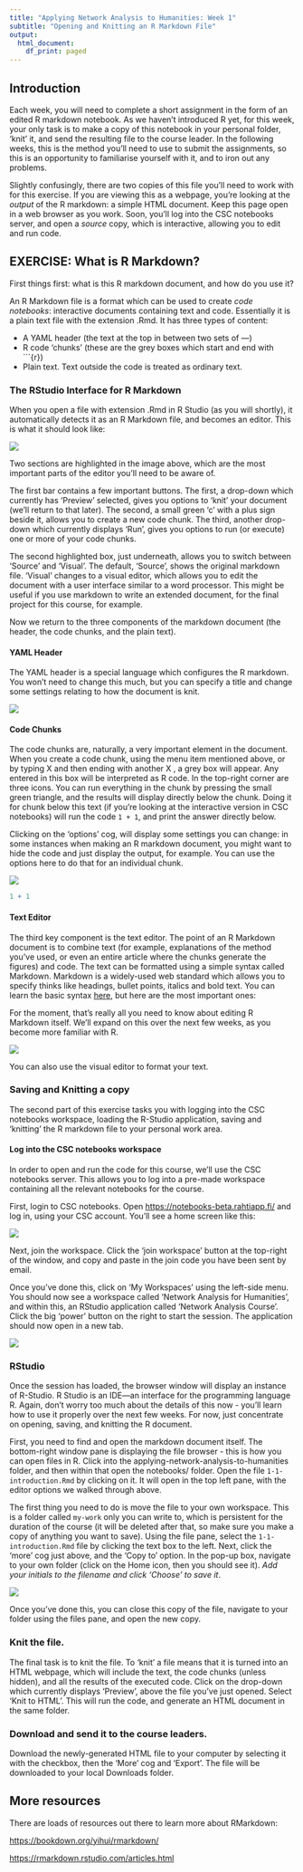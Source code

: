 ```yaml
---
title: "Applying Network Analysis to Humanities: Week 1"
subtitle: "Opening and Knitting an R Markdown File"
output:
  html_document:
    df_print: paged
---
```


## Introduction  

Each week, you will need to complete a short assignment in the form of an edited R markdown notebook. As we haven't introduced R yet, for this week, your only task is to make a copy of this notebook in your personal folder, 'knit' it, and send the resulting file to the course leader. In the following weeks, this is the method you'll need to use to submit the assignments, so this is an opportunity to familiarise yourself with it, and to iron out any problems.

Slightly confusingly, there are two copies of this file you'll need to work with for this exercise. If you are viewing this as a webpage, you're looking at the *output* of the R markdown: a simple HTML document. Keep this page open in a web browser as you work. Soon, you'll log into the CSC notebooks server, and open a *source* copy, which is interactive, allowing you to edit and run code.

## EXERCISE: What is R Markdown?

First things first: what is this R markdown document, and how do you use it?

An R Markdown file is a format which can be used to create *code notebooks*: interactive documents containing text and code. Essentially it is a plain text file with the extension .Rmd. It has three types of content:

-   A YAML header (the text at the top in between two sets of ---)
-   R code 'chunks' (these are the grey boxes which start and end with \`\`\`{r})
-   Plain text. Text outside the code is treated as ordinary text.

### The RStudio Interface for R Markdown

When you open a file with extension .Rmd in R Studio (as you will shortly), it automatically detects it as an R Markdown file, and becomes an editor. This is what it should look like:

![](images/Screenshot%202022-09-26%20at%2014.31.45.png)

Two sections are highlighted in the image above, which are the most important parts of the editor you'll need to be aware of.

The first bar contains a few important buttons. The first, a drop-down which currently has 'Preview' selected, gives you options to 'knit' your document (we'll return to that later). The second, a small green 'c' with a plus sign beside it, allows you to create a new code chunk. The third, another drop-down which currently displays 'Run', gives you options to run (or execute) one or more of your code chunks.

The second highlighted box, just underneath, allows you to switch between 'Source' and 'Visual'. The default, 'Source', shows the original markdown file. 'Visual' changes to a visual editor, which allows you to edit the document with a user interface similar to a word processor. This might be useful if you use markdown to write an extended document, for the final project for this course, for example.

Now we return to the three components of the markdown document (the header, the code chunks, and the plain text).

#### YAML Header

The YAML header is a special language which configures the R markdown. You won't need to change this much, but you can specify a title and change some settings relating to how the document is knit.

![](images/Screenshot%202022-09-26%20at%2015.02.40.png)

#### Code Chunks

The code chunks are, naturally, a very important element in the document. When you create a code chunk, using the menu item mentioned above, or by typing X and then ending with another X , a grey box will appear. Any entered in this box will be interpreted as R code. In the top-right corner are three icons. You can run everything in the chunk by pressing the small green triangle, and the results will display directly below the chunk. Doing it for chunk below this text (if you're looking at the interactive version in CSC notebooks) will run the code `1 + 1`, and print the answer directly below.

Clicking on the 'options' cog, will display some settings you can change: in some instances when making an R markdown document, you might want to hide the code and just display the output, for example. You can use the options here to do that for an individual chunk.

![](images/Screenshot%202022-09-26%20at%2015.03.23.png)

```r
1 + 1
```

#### Text Editor

The third key component is the text editor. The point of an R Markdown document is to combine text (for example, explanations of the method you've used, or even an entire article where the chunks generate the figures) and code. The text can be formatted using a simple syntax called Markdown. Markdown is a widely-used web standard which allows you to specify thinks like headings, bullet points, italics and bold text. You can learn the basic syntax [here](https://rmarkdown.rstudio.com/authoring_basics.html), but here are the most important ones:

For the moment, that's really all you need to know about editing R Markdown itself. We'll expand on this over the next few weeks, as you become more familiar with R.

![](images/Screenshot%202022-09-26%20at%2015.13.02.png)

You can also use the visual editor to format your text.

### Saving and Knitting a copy

The second part of this exercise tasks you with logging into the CSC notebooks workspace, loading the R-Studio application, saving and 'knitting' the R markdown file to your personal work area.

#### Log into the CSC notebooks workspace

In order to open and run the code for this course, we'll use the CSC notebooks server. This allows you to log into a pre-made workspace containing all the relevant notebooks for the course.

First, login to CSC notebooks. Open <https://notebooks-beta.rahtiapp.fi/> and log in, using your CSC account. You'll see a home screen like this:

![](images/Screenshot%202022-09-26%20at%2015.16.49.png)

Next, join the workspace. Click the 'join workspace' button at the top-right of the window, and copy and paste in the join code you have been sent by email.

Once you've done this, click on 'My Workspaces' using the left-side menu. You should now see a workspace called 'Network Analysis for Humanities', and within this, an RStudio application called 'Network Analysis Course'. Click the big 'power' button on the right to start the session. The application should now open in a new tab.

![](images/Screenshot%202022-09-26%20at%2015.20.30.png)

### RStudio

Once the session has loaded, the browser window will display an instance of R-Studio. R Studio is an IDE---an interface for the programming language R. Again, don't worry too much about the details of this now - you'll learn how to use it properly over the next few weeks. For now, just concentrate on opening, saving, and knitting the R document.

First, you need to find and open the markdown document itself. The bottom-right window pane is displaying the file browser - this is how you can open files in R. Click into the applying-network-analysis-to-humanities folder, and then within that open the notebooks/ folder. Open the file `1-1-introduction.Rmd` by clicking on it. It will open in the top left pane, with the editor options we walked through above.

The first thing you need to do is move the file to your own workspace. This is a folder called `my-work` only you can write to, which is persistent for the duration of the course (it will be deleted after that, so make sure you make a copy of anything you want to save). Using the file pane, select the `1-1-introduction.Rmd` file by clicking the text box to the left. Next, click the 'more' cog just above, and the 'Copy to' option. In the pop-up box, navigate to your own folder (click on the Home icon, then you should see it). *Add your initials to the filename and click 'Choose' to save it*.

![](images/Screenshot%202022-09-26%20at%2015.31.48.png)

Once you've done this, you can close this copy of the file, navigate to your folder using the files pane, and open the new copy.

### Knit the file.

The final task is to knit the file. To 'knit' a file means that it is turned into an HTML webpage, which will include the text, the code chunks (unless hidden), and all the results of the executed code. Click on the drop-down which currently displays 'Preview', above the file you've just opened. Select 'Knit to HTML'. This will run the code, and generate an HTML document in the same folder.

### Download and send it to the course leaders.

Download the newly-generated HTML file to your computer by selecting it with the checkbox, then the 'More' cog and 'Export'. The file will be downloaded to your local Downloads folder.

## More resources

There are loads of resources out there to learn more about RMarkdown:

<https://bookdown.org/yihui/rmarkdown/>

<https://rmarkdown.rstudio.com/articles.html>



